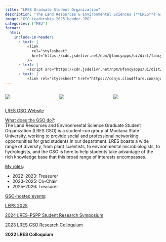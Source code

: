 ```yaml
---
title: "LRES Graduate Student Organization"
description: "The Land Resources & Environmental Sciences (**LRES**) Graduate Student Organization (**GSO**) is a student-run group at Montana State University, working to provide community, workshops, and social and professional networking opportunities for grad students in the department. "
image: "GSO_Leadership_2025_header.JPG"
categories: ["MSU"]
format:
  html:
    include-in-header:
      - text: |
          <link
            rel="stylesheet"
            href="https://cdn.jsdelivr.net/npm/@fancyapps/ui/dist/fancybox.css"
          />
      - text: |
          <script src="https://cdn.jsdelivr.net/npm/@fancyapps/ui/dist/fancybox.umd.js"></script>
      - text: |
          <link rel="stylesheet" href="https://cdnjs.cloudflare.com/ajax/libs/font-awesome/6.5.0/css/all.min.css" />
---
```


:::{.columns}
::: {.column width="33%" .px-2}
[![](gso_pics/gso_leaders(LEPS).jpg)](gso_pics/gso_leaders(LEPS).jpg){data-fancybox="gallery" 
data-caption=""} 
::: 
::: {.column width="33%" .px-2}
[![](gso_pics/leps25.jpg)](gso_pics/leps25.jpg){data-fancybox="gallery" 
data-caption=""} 
:::
::: {.column width="33%" .px-2}
[![](gso_pics/pizza_social.jpeg)](gso_pics/pizza_social.jpeg){data-fancybox="gallery" 
data-caption=""} 
:::
:::

<a class="btn-purple" href="https://landresources.montana.edu/gso/" target="_blank" rel="noopener">
  LRES GSO Website 
</a>

<u>What does the GSO do?</u>:  
The Land Resources and Environmental Science Graduate Student Organization (LRES GSO) is a student-run group at Montana State University, working to provide social and professional networking opportunities for grad students in our department.  LRES boasts a wide range of diversity, from plant scientists, to environmental microbiologists, to hydrologists, and the GSO is here to help students take advantage of the rich knowledge base that this broad range of interests encompasses.

<u>My roles</u>:
<ul>
  <li>2022–2023: Treasurer</li>
  <li>2023–2025: Co-Chair</li>
  <li>2025–2026: Treasurer</li>
</ul>

<u>GSO-hosted events</u>:


<a class="btn-purple" href="https://leps2025.weebly.com" target="_blank" rel="noopener">LEPS 2025</a>

<a class="btn-purple" href="https://lres-research-symposium.weebly.com" target="_blank" rel="noopener">2024 LRES-PSPP Student Research Symposium</a>

<a class="btn-purple" href="https://landresources.montana.edu/gso/events/index.html" target="_blank" rel="noopener">2023 LRES GSO Research Colloquium</a>

**2022 LRES Colloquium**
     